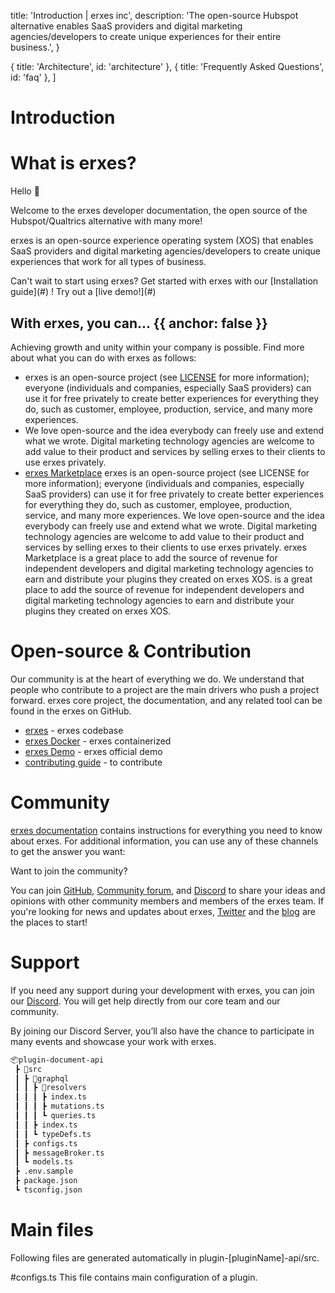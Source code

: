 
  title: 'Introduction | erxes inc',
  description:
    'The open-source Hubspot alternative enables SaaS providers and digital marketing agencies/developers to create unique experiences for their entire business.',
}

  { title: 'Architecture', id: 'architecture' },
  { title: 'Frequently Asked Questions', id: 'faq' },
]

<HeroPattern />

# Introduction

# What is erxes?

Hello 👋

Welcome to the erxes developer documentation, the open source of the Hubspot/Qualtrics alternative with many more!

erxes is an open-source experience operating system (XOS) that enables SaaS providers and digital marketing agencies/developers to create unique experiences that work for all types of business.

<Note>
  Can't wait to start using erxes? Get started with erxes with our [Installation guide](#) ! Try out a [live demo!](#)
</Note>

## With erxes, you can... {{ anchor: false }}

Achieving growth and unity within your company is possible. Find more about what you can do with erxes as follows:

- erxes is an open-source project (see [LICENSE](#) for more information); everyone (individuals and companies, especially SaaS providers) can use it for free privately to create better experiences for everything they do, such as customer, employee, production, service, and many more experiences.
- We love open-source and the idea everybody can freely use and extend what we wrote. Digital marketing technology agencies are welcome to add value to their product and services by selling erxes to their clients to use erxes privately.
- [erxes Marketplace](#) erxes is an open-source project (see LICENSE for more information); everyone (individuals and companies, especially SaaS providers) can use it for free privately to create better experiences for everything they do, such as customer, employee, production, service, and many more experiences.
We love open-source and the idea everybody can freely use and extend what we wrote. Digital marketing technology agencies are welcome to add value to their product and services by selling erxes to their clients to use erxes privately.
erxes Marketplace is a great place to add the source of revenue for independent developers and digital marketing technology agencies to earn and distribute your plugins they created on erxes XOS. is a great place to add the source of revenue for independent developers and digital marketing technology agencies to earn and distribute your plugins they created on erxes XOS.

# Open-source & Contribution

Our community is at the heart of everything we do. We understand that people who contribute to a project are the main drivers who push a project forward. erxes core project, the documentation, and any related tool can be found in the erxes on GitHub.

- [erxes](#) - erxes codebase
- [erxes Docker](#) - erxes containerized
- [erxes Demo](#) - erxes official demo
- [contributing guide](#) - to contribute

# Community

[erxes documentation](#) contains instructions for everything you need to know about erxes. For additional information, you can use any of these channels to get the answer you want:

<Note>
  Want to join the community?

You can join [GitHub](#), [Community forum](#), and [Discord](#) to share your ideas and opinions with other community members and members of the erxes team. If you're looking for news and updates about erxes, [Twitter](#) and the [blog](#) are the places to start!
</Note>

# Support

If you need any support during your development with erxes, you can join our [Discord](#). You will get help directly from our core team and our community.

By joining our Discord Server, you’ll also have the chance to participate in many events and showcase your work with erxes.

```bash {{ title: '' }}
📦plugin-document-api
 ┣ 📂src
 ┃ ┣ 📂graphql
 ┃ ┃ ┣ 📂resolvers 
 ┃ ┃ ┃ ┣ index.ts
 ┃ ┃ ┃ ┣ mutations.ts
 ┃ ┃ ┃ ┗ queries.ts
 ┃ ┃ ┣ index.ts
 ┃ ┃ ┗ typeDefs.ts
 ┃ ┣ configs.ts
 ┃ ┣ messageBroker.ts
 ┃ ┗ models.ts
 ┣ .env.sample
 ┣ package.json
 ┗ tsconfig.json
```

# Main files
Following files are generated automatically in plugin-[pluginName]-api/src.

#configs.ts
This file contains main configuration of a plugin.
